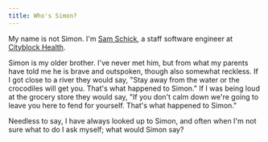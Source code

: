 ```yaml
---
title: Who's Simon?
---
```


My name is not Simon. I'm [Sam Schick](/resume), a staff software engineer at [Cityblock Health](https://www.cityblock.com/about). 

Simon is my older brother. I've never met him, but from what my parents have told me he is brave and outspoken, though also somewhat reckless. If I got close to a river they would say, "Stay away from the water or the crocodiles will get you. That's what happened to Simon." If I was being loud at the grocery store they would say, "If you don't calm down we're going to leave you here to fend for yourself. That's what happened to Simon."

Needless to say, I have always looked up to Simon, and often when I'm not sure what to do I ask myself; what would Simon say?

